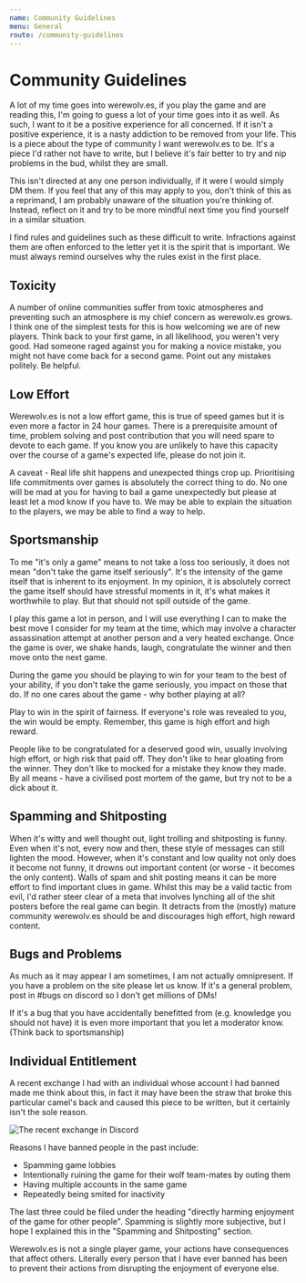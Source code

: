```yaml
---
name: Community Guidelines
menu: General
route: /community-guidelines
---
```


# Community Guidelines

A lot of my time goes into werewolv.es, if you play the game and are reading this, I'm going to guess a lot of your time goes into it as well. As such, I want to it be a positive experience for all concerned. If it isn't a positive experience, it is a nasty addiction to be removed from your life. This is a piece about the type of community I want werewolv.es to be. It's a piece I'd rather not have to write, but I believe it's fair better to try and nip problems in the bud, whilst they are small.

This isn't directed at any one person individually, if it were I would simply DM them. If you feel that any of this may apply to you, don't think of this as a reprimand, I am probably unaware of the situation you're thinking of. Instead, reflect on it and try to be more mindful next time you find yourself in a similar situation.

I find rules and guidelines such as these difficult to write. Infractions against them are often enforced to the letter yet it is the spirit that is important. We must always remind ourselves why the rules exist in the first place.

## Toxicity

A number of online communities suffer from toxic atmospheres and preventing such an atmosphere is my chief concern as werewolv.es grows. I think one of the simplest tests for this is how welcoming we are of new players. Think back to your first game, in all likelihood, you weren't very good. Had someone raged against you for making a novice mistake, you might not have come back for a second game. Point out any mistakes politely. Be helpful.

## Low Effort

Werewolv.es is not a low effort game, this is true of speed games but it is even more a factor in 24 hour games. There is a prerequisite amount of time, problem solving and post contribution that you will need spare to devote to each game. If you know you are unlikely to have this capacity over the course of a game's expected life, please do not join it.

A caveat - Real life shit happens and unexpected things crop up. Prioritising life commitments over games is absolutely the correct thing to do. No one will be mad at you for having to bail a game unexpectedly but please at least let a mod know if you have to. We may be able to explain the situation to the players, we may be able to find a way to help.

## Sportsmanship

To me "it's only a game" means to not take a loss too seriously, it does not mean "don't take the game itself seriously". It's the intensity of the game itself that is inherent to its enjoyment. In my opinion, it is absolutely correct the game itself should have stressful moments in it, it's what makes it worthwhile to play. But that should not spill outside of the game.

I play this game a lot in person, and I will use everything I can to make the best move I consider for my team at the time, which may involve a character assassination attempt at another person and a very heated exchange. Once the game is over, we shake hands, laugh, congratulate the winner and then move onto the next game.

During the game you should be playing to win for your team to the best of your ability, if you don't take the game seriously, you impact on those that do. If no one cares about the game - why bother playing at all?

Play to win in the spirit of fairness. If everyone's role was revealed to you, the win would be empty. Remember, this game is high effort and high reward.

People like to be congratulated for a deserved good win, usually involving high effort, or high risk that paid off. They don't like to hear gloating from the winner. They don't like to mocked for a mistake they know they made. By all means - have a civilised post mortem of the game, but try not to be a dick about it.

## Spamming and Shitposting

When it's witty and well thought out, light trolling and shitposting is funny. Even when it's not, every now and then, these style of messages can still lighten the mood. However, when it's constant and low quality not only does it become not funny, it drowns out important content (or worse - it becomes the only content). Walls of spam and shit posting means it can be more effort to find important clues in game. Whilst this may be a valid tactic from evil, I'd rather steer clear of a meta that involves lynching all of the shit posters before the real game can begin. It detracts from the (mostly) mature community werewolv.es should be and discourages high effort, high reward content.

## Bugs and Problems

As much as it may appear I am sometimes, I am not actually omnipresent. If you have a problem on the site please let us know. If it's a general problem, post in \#bugs on discord so I don't get millions of DMs!

If it's a bug that you have accidentally benefitted from (e.g. knowledge you should not have) it is even more important that you let a moderator know. (Think back to sportsmanship)

## Individual Entitlement

A recent exchange I had with an individual whose account I had banned made me think about this, in fact it may have been the straw that broke this particular camel's back and caused this piece to be written, but it certainly isn't the sole reason.

<img src="/guides/images/bleh.png" alt="The recent exchange in Discord" />

Reasons I have banned people in the past include:

- Spamming game lobbies
- Intentionally ruining the game for their wolf team-mates by outing them
- Having multiple accounts in the same game
- Repeatedly being smited for inactivity

The last three could be filed under the heading "directly harming enjoyment of the game for other people". Spamming is slightly more subjective, but I hope I explained this in the "Spamming and Shitposting" section.

Werewolv.es is not a single player game, your actions have consequences that affect others. Literally every person that I have ever banned has been to prevent their actions from disrupting the enjoyment of everyone else.
